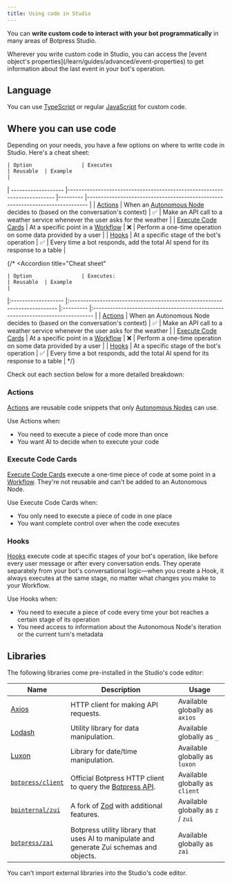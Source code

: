 ```yaml
---
title: Using code in Studio
---
```


You can **write custom code to interact with your bot programmatically** in many areas of Botpress Studio.

<Tip>
    Wherever you write custom code in Studio, you can access the [event object's properties](/learn/guides/advanced/event-properties) to get information about the last event in your bot's operation.
</Tip>

## Language

You can use [TypeScript](https://www.typescriptlang.org) or regular [JavaScript](https://developer.mozilla.org/en-US/docs/Web/JavaScript) for custom code.

## Where you can use code

Depending on your needs, you have a few options on where to write code in Studio. Here's a cheat sheet:

    | Option             	| Executes                                                                	| Reusable 	| Example                                                                       	|
| -------------------	|-------------------------------------------------------------------------	|---------	|------------------------------------------------------------------------------	|
| [Actions](/learn/reference/actions)            	| When an [Autonomous Node](/learn/reference/nodes/autonomous-node) decides to (based on the conversation's context) 	| ✅        	| Make an API call to a weather service whenever the user asks for the weather  	|
| [Execute Code Cards](/learn/reference/cards/execute-code) 	| At a specific point in a [Workflow](/learn/reference/workflows)                                        	| ❌        	| Perform a one-time operation on some data provided by a user                  	|
| [Hooks](/learn/reference/hooks)              	| At a specific stage of the bot's operation                               	| ✅        	| Every time a bot responds, add the total AI spend for its response to a table 	|

{/* <Accordion
    title="Cheat sheet"
>
    | Option             	| Executes:                                                                	| Reusable 	| Example                                                                       	|
|:-------------------	|:-------------------------------------------------------------------------	|:---------	|:------------------------------------------------------------------------------	|
| [Actions](/learn/reference/actions)            	| When an Autonomous Node decides to (based on the conversation's context) 	| ✅        	| Make an API call to a weather service whenever the user asks for the weather  	|
| [Execute Code Cards](/learn/reference/cards/execute-code) 	| At a specific point in a [Workflow](/learn/reference/workflows)                                        	| ❌        	| Perform a one-time operation on some data provided by a user                  	|
| [Hooks](/learn/reference/hooks)              	| At a specific stage of the bot's operation                               	| ✅        	| Every time a bot responds, add the total AI spend for its response to a table 	|
</Accordion> */}

Check out each section below for a more detailed breakdown:

### Actions

[Actions](/learn/reference/actions) are reusable code snippets that only [Autonomous Nodes](/learn/reference/nodes/autonomous-node) can use.

Use Actions when:

- You need to execute a piece of code more than once
- You want AI to decide when to execute your code

### Execute Code Cards

[Execute Code Cards](/learn/reference/cards/execute-code) execute a one-time piece of code at some point in a [Workflow](/learn/reference/workflows). They're not reusable and can't be added to an Autonomous Node.

Use Execute Code Cards when:

- You only need to execute a piece of code in one place
- You want complete control over when the code executes

### Hooks

[Hooks](/learn/reference/hooks) execute code at specific stages of your bot's operation, like before every user message or after every conversation ends. They operate separately from your bot's conversational logic—when you create a Hook, it always executes at the same stage, no matter what changes you make to your Workflow.

Use Hooks when:

- You need to execute a piece of code every time your bot reaches a certain stage of its operation
- You need access to information about the Autonomous Node's iteration or the current turn's metadata

## Libraries

The following libraries come pre-installed in the Studio's code editor:

| Name | Description | Usage |
| ---- | ----------- | ----- |
| [Axios](https://axios-http.com/docs/intro) | HTTP client for making API requests. | Available globally as `axios` |
| [Lodash](https://lodash.com) | Utility library for data manipulation. | Available globally as `_` |
| [Luxon](https://moment.github.io/luxon/#/) | Library for date/time manipulation. | Available globally as `luxon` |
| [`botpress/client`](https://www.npmjs.com/package/@botpress/client) | Official Botpress HTTP client to query the [Botpress API](/api-reference/introduction). | Available globally as `client` |
| [`bpinternal/zui`](https://www.npmjs.com/package/@bpinternal/zui) | A fork of [Zod](https://zod.dev) with additional features. | Available globally as `z` / `zui` |
| [`botpress/zai`](https://www.npmjs.com/package/@botpress/zai) | Botpress utility library that uses AI to manipulate and generate Zui schemas and objects. | Available globally as `zai` |

<Warning>
    You can't import external libraries into the Studio's code editor.
</Warning>
